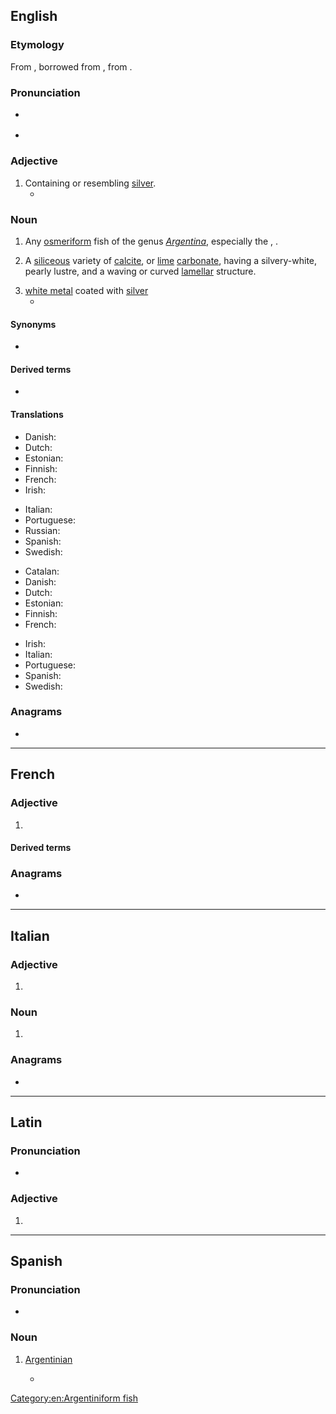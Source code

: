 {{also|Argentine}}
==English==

===Etymology===
From {{inh|en|enm|argentyne}}, borrowed from {{der|en|fro|argentin|t=silvery}}, from {{der|en|la|argentum|t=silver}}.

===Pronunciation===
* {{a|UK|US}} {{IPA|en|/ˈɑː(ɹ).dʒənˌtiːn/|/ˈɑː(ɹ).dʒənˌtaɪn/}}
* {{audio|en|LL-Q1860 (eng)-Vealhurl-argentine.wav|Audio (RP)}}

===Adjective===
{{en-adj}}

# Containing or resembling [[silver]].
#* {{RQ:Shakespeare Pericles|5|1|passage=Celestiall Dian, Goddesse '''Argentine'''}}
#: {{syn|en|silvern}}

===Noun===
{{en-noun}}
{{wikipedia|Herring smelt}}

# Any [[osmeriform]] fish of the genus ''[[Argentina]]'', especially the {{vern|European argentine}}, {{taxlink|Argentina sphyraena|species|noshow=1|ver=161114}}.
# {{lb|en|mineral}} A [[siliceous]] variety of [[calcite]], or [[lime]] [[carbonate]], having a silvery-white, pearly lustre, and a waving or curved [[lamellar]] structure.
# [[white metal]] coated with [[silver]]
#* {{rfquotek|en|Simmonds}}

====Synonyms====
* {{vern|herring smelt}}

====Derived terms====
* {{l|en|greater argentine}}

====Translations====
{{trans-top|fish of the genus ''Argentina''}}
* Danish: {{t|da|guldlaks|c}}
* Dutch: {{t+|nl|zilvervis}}
* Estonian: {{t|et|hõbekala}}
* Finnish: {{t|fi|hopeakuore}}
* French: {{t+|fr|argentine|m}}
* Irish: {{t|ga|airgintín}}
{{trans-mid}}
* Italian: {{t|it|argentina|f}}
* Portuguese: {{t+|pt|argentina|f}}
* Russian: {{t|ru|аргенти́н|m}}
* Spanish: {{t+|es|argentina|f}}
* Swedish: {{t|sv|guldlaxfisk|c}}
{{trans-bottom}}

{{trans-top|''Argentina sphyraena''}}
* Catalan: {{t+|ca|moixó|m}}
* Danish: {{t|da|strømsild|c}}
* Dutch: {{t|nl|zilversmelt}}
* Estonian: {{t|et|hõbekala}}
* Finnish: {{t|fi|hopeakuore}}
* French: {{t+|fr|petite argentine|m}}
{{trans-mid}}
* Irish: {{t|ga|airgintín}}
* Italian: {{t|it|argentina|f}}
* Portuguese: {{t+|pt|argentina|f}}
* Spanish: {{t|es|pez plata|f}}
* Swedish: {{t|sv|silverfisk|c}}
{{trans-bottom}}

===Anagrams===
* {{anagrams|en|a=aeeginnrt|Tangerine|antigreen|intragene|tangerine}}

[[Category:en:Argentiniform fish]]

----

==French==

===Adjective===
{{head|fr|adjective form}}

# {{feminine singular of|fr|argentin}}

====Derived terms====
{{col4|fr
|Argentine
|Argentinean
|Argentina
|Argentinian
}}

===Anagrams===
* {{anagrams|fr|a=aeeginnrt|gainèrent|régnaient}}

----

==Italian==

===Adjective===
{{head|it|adjective form}}

# {{adj form of|it|argentino||f|p}}

===Noun===
{{head|it|noun plural form|g=f}}

# {{plural of|it|argentina}}

===Anagrams===
* {{anagrams|it|a=aeeginnrt|rinnegate|tangerine}}

----

==Latin==

===Pronunciation===
* {{la-IPA|argentīne}}

===Adjective===
{{la-adj-form|argentīne}}

# {{inflection of|la|argentīnus||voc|m|s}}

----

==Spanish==

===Pronunciation===
* {{es-IPA}}

===Noun===
{{es-noun|m|g2=f|m=argentino|f=argentina}}

# {{lb|es|gender-neutral|neologism}} [[Argentinian]] {{gloss|person}}
#* {{quote-book
|es
|author=Centro de Estudios Legales y Sociales
|title=Derechos humanos en la Argentina: Informe 2019
|publisher=Siglo XXI Editores
|year=2019
|isbn=978-987-629-975-6
|text=Alrededor de sesenta '''argentines''' y extranjeres fueron desacreditades.
|translation=About sixty '''Argentinians''' and foreigners were discredited.
}}

{{C|es|Argentina|Demonyms|Nationalities}}